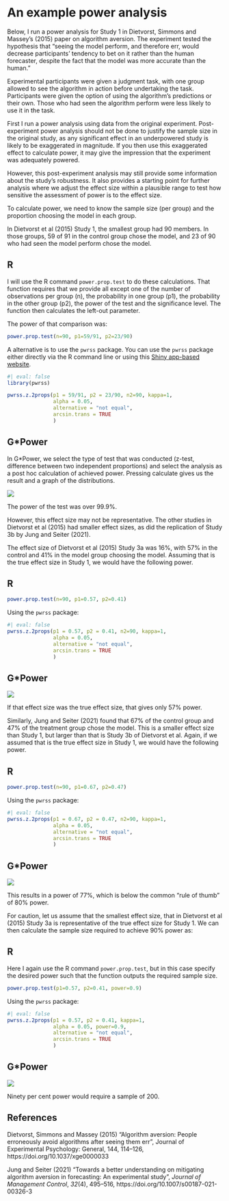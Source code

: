 # An example power analysis

Below, I run a power analysis for Study 1 in Dietvorst, Simmons and Massey's (2015) paper on algorithm aversion. The experiment tested the hypothesis that "seeing the model perform, and therefore err, would decrease participants' tendency to bet on it rather than the human forecaster, despite the fact that the model was more accurate than the human."

Experimental participants were given a judgment task, with one group allowed to see the algorithm in action before undertaking the task. Participants were given the option of using the algorithm's predictions or their own. Those who had seen the algorithm perform were less likely to use it in the task.

First I run a power analysis using data from the original experiment. Post-experiment power analysis should not be done to justify the sample size in the original study, as any significant effect in an underpowered study is likely to be exaggerated in magnitude. If you then use this exaggerated effect to calculate power, it may give the impression that the experiment was adequately powered.

However, this post-experiment analysis may still provide some information about the study's robustness. It also provides a starting point for further analysis where we adjust the effect size within a plausible range to test how sensitive the assessment of power is to the effect size.

To calculate power, we need to know the sample size (per group) and the proportion choosing the model in each group.

In Dietvorst et al (2015) Study 1, the smallest group had 90 members. In those groups, 59 of 91 in the control group chose the model, and 23 of 90 who had seen the model perform chose the model.

::: {.panel-tabset}

## R

I will use the R command `power.prop.test` to do these calculations. That function requires that we provide all except one of the number of observations per group (n), the probability in one group (p1), the probability in the other group (p2), the power of the test and the significance level. The function then calculates the left-out parameter.

The power of that comparison was:

```r
power.prop.test(n=90, p1=59/91, p2=23/90)
```

A alternative is to use the `pwrss` package. You can use the `pwrss` package either directly via the R command line or using this [Shiny app-based website](https://pwrss.shinyapps.io/index/).

```r
#| eval: false
library(pwrss)

pwrss.z.2props(p1 = 59/91, p2 = 23/90, n2=90, kappa=1,
               alpha = 0.05,
               alternative = "not equal",
               arcsin.trans = TRUE
               )
```

## G*Power

In G\*Power, we select the type of test that was conducted (z-test, difference between two independent proportions) and select the analysis as a post hoc calculation of achieved power. Pressing calculate gives us the result and a graph of the distributions.

![](img/GPower-test-1.png)

:::

The power of the test was over 99.9%.

However, this effect size may not be representative. The other studies in Dietvorst et al (2015) had smaller effect sizes, as did the replication of Study 3b by Jung and Seiter (2021).

The effect size of Dietvorst et al (2015) Study 3a was 16%, with 57% in the control and 41% in the model group choosing the model. Assuming that is the true effect size in Study 1, we would have the following power.

::: {.panel-tabset}

## R

```r
power.prop.test(n=90, p1=0.57, p2=0.41)
```

Using the `pwrss` package:

```r
#| eval: false
pwrss.z.2props(p1 = 0.57, p2 = 0.41, n2=90, kappa=1,
               alpha = 0.05,
               alternative = "not equal",
               arcsin.trans = TRUE
               )
```

## G*Power

![](img/GPower-test-2.png)

:::

If that effect size was the true effect size, that gives only 57% power.

Similarly, Jung and Seiter (2021) found that 67% of the control group and 47% of the treatment group chose the model. This is a smaller effect size than Study 1, but larger than that is Study 3b of Dietvorst et al. Again, if we assumed that is the true effect size in Study 1, we would have the following power.

::: {.panel-tabset}

## R

```r
power.prop.test(n=90, p1=0.67, p2=0.47)
```

Using the `pwrss` package:

```r
#| eval: false
pwrss.z.2props(p1 = 0.67, p2 = 0.47, n2=90, kappa=1,
               alpha = 0.05,
               alternative = "not equal",
               arcsin.trans = TRUE
               )
```

## G*Power

![](img/GPower-test-3.png)

:::

This results in a power of 77%, which is below the common "rule of thumb" of 80% power.

For caution, let us assume that the smallest effect size, that in Dietvorst et al (2015) Study 3a is representative of the true effect size for Study 1. We can then calculate the sample size required to achieve 90% power as:

::: {.panel-tabset}

## R

Here I again use the R command `power.prop.test`, but in this case specify the desired power such that the function outputs the required sample size.

```r
power.prop.test(p1=0.57, p2=0.41, power=0.9)
```

Using the `pwrss` package:

```r
#| eval: false
pwrss.z.2props(p1 = 0.57, p2 = 0.41, kappa=1,
               alpha = 0.05, power=0.9,
               alternative = "not equal",
               arcsin.trans = TRUE
               )
```

## G*Power

![](img/GPower-test-4.png)

:::

Ninety per cent power would require a sample of 200.

## References

Dietvorst, Simmons and Massey (2015) "Algorithm aversion: People erroneously avoid algorithms after seeing them err", Journal of Experimental Psychology: General, 144, 114–126, https://doi.org/10.1037/xge0000033

Jung and Seiter (2021) "Towards a better understanding on mitigating algorithm aversion in forecasting: An experimental study", *Journal of Management Control*, *32*(4), 495–516, https://doi.org/10.1007/s00187-021-00326-3
